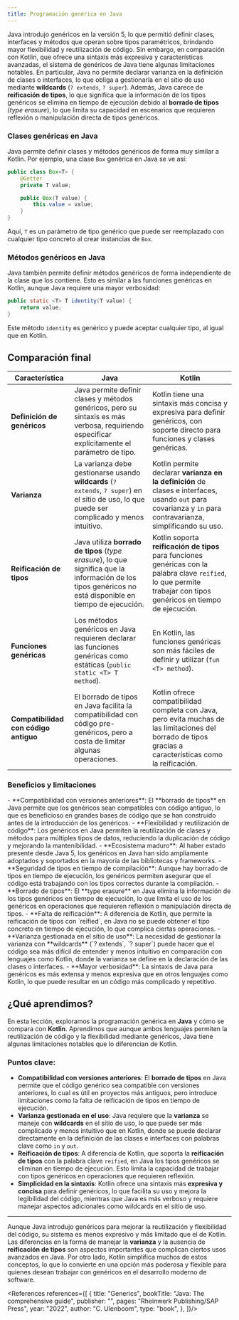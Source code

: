 ```yaml
---
title: Programación genérica en Java
---
```


<ReadingTime />
<GitHubRepoLink user="r8vnhill" repo="" />

Java introdujo genéricos en la versión 5, lo que permitió definir clases, interfaces y métodos que operan sobre tipos paramétricos, brindando mayor flexibilidad y reutilización de código. Sin embargo, en comparación con Kotlin, que ofrece una sintaxis más expresiva y características avanzadas, el sistema de genéricos de Java tiene algunas limitaciones notables. En particular, Java no permite declarar varianza en la definición de clases o interfaces, lo que obliga a gestionarla en el sitio de uso mediante **wildcards** (`? extends`, `? super`). Además, Java carece de **reificación de tipos**, lo que significa que la información de los tipos genéricos se elimina en tiempo de ejecución debido al **borrado de tipos** (*type erasure*), lo que limita su capacidad en escenarios que requieren reflexión o manipulación directa de tipos genéricos.

### Clases genéricas en Java

Java permite definir clases y métodos genéricos de forma muy similar a Kotlin. Por ejemplo, una clase `Box` genérica en Java se ve así:

```java showLineNumbers
public class Box<T> {
    @Getter
    private T value;

    public Box(T value) {
        this.value = value;
    }
}
```

Aquí, `T` es un parámetro de tipo genérico que puede ser reemplazado con cualquier tipo concreto al crear instancias de `Box`.

### Métodos genéricos en Java

Java también permite definir métodos genéricos de forma independiente de la clase que los contiene. Esto es similar a las funciones genéricas en Kotlin, aunque Java requiere una mayor verbosidad:

```java showLineNumbers
public static <T> T identity(T value) {
    return value;
}
```

Este método `identity` es genérico y puede aceptar cualquier tipo, al igual que en Kotlin.

## Comparación final

| **Característica**             | **Java**                                                                                                                                                              | **Kotlin**                                                                                                                                                      |
|--------------------------------|----------------------------------------------------------------------------------------------------------------------------------------------------------------------|----------------------------------------------------------------------------------------------------------------------------------------------------------------|
| **Definición de genéricos**     | Java permite definir clases y métodos genéricos, pero su sintaxis es más verbosa, requiriendo especificar explícitamente el parámetro de tipo.                         | Kotlin tiene una sintaxis más concisa y expresiva para definir genéricos, con soporte directo para funciones y clases genéricas.                                 |
| **Varianza**                   | La varianza debe gestionarse usando **wildcards** (`? extends`, `? super`) en el sitio de uso, lo que puede ser complicado y menos intuitivo.                         | Kotlin permite declarar **varianza en la definición** de clases e interfaces, usando `out` para covarianza y `in` para contravarianza, simplificando su uso.     |
| **Reificación de tipos**        | Java utiliza **borrado de tipos** (*type erasure*), lo que significa que la información de los tipos genéricos no está disponible en tiempo de ejecución.               | Kotlin soporta **reificación de tipos** para funciones genéricas con la palabra clave `reified`, lo que permite trabajar con tipos genéricos en tiempo de ejecución. |
| **Funciones genéricas**         | Los métodos genéricos en Java requieren declarar las funciones genéricas como estáticas (`public static <T> T method`).                        | En Kotlin, las funciones genéricas son más fáciles de definir y utilizar (`fun <T> method`).              |
| **Compatibilidad con código antiguo** | El borrado de tipos en Java facilita la compatibilidad con código pre-genéricos, pero a costa de limitar algunas operaciones.                                          | Kotlin ofrece compatibilidad completa con Java, pero evita muchas de las limitaciones del borrado de tipos gracias a características como la reificación.        |

### Beneficios y limitaciones

<ProCons>
   <Pros>
      - **Compatibilidad con versiones anteriores**: El **borrado de tipos** en Java permite que los genéricos sean compatibles con código antiguo, lo que es beneficioso en grandes bases de código que se han construido antes de la introducción de los genéricos.
      - **Flexibilidad y reutilización de código**: Los genéricos en Java permiten la reutilización de clases y métodos para múltiples tipos de datos, reduciendo la duplicación de código y mejorando la mantenibilidad.
      - **Ecosistema maduro**: Al haber estado presente desde Java 5, los genéricos en Java han sido ampliamente adoptados y soportados en la mayoría de las bibliotecas y frameworks.
      - **Seguridad de tipos en tiempo de compilación**: Aunque hay borrado de tipos en tiempo de ejecución, los genéricos permiten asegurar que el código está trabajando con los tipos correctos durante la compilación.
   </Pros>
   <Cons>
      - **Borrado de tipos**: El **type erasure** en Java elimina la información de los tipos genéricos en tiempo de ejecución, lo que limita el uso de los genéricos en operaciones que requieren reflexión o manipulación directa de tipos.
      - **Falta de reificación**: A diferencia de Kotlin, que permite la reificación de tipos con `reified`, en Java no se puede obtener el tipo concreto en tiempo de ejecución, lo que complica ciertas operaciones.
      - **Varianza gestionada en el sitio de uso**: La necesidad de gestionar la varianza con **wildcards** (`? extends`, `? super`) puede hacer que el código sea más difícil de entender y menos intuitivo en comparación con lenguajes como Kotlin, donde la varianza se define en la declaración de las clases o interfaces.
      - **Mayor verbosidad**: La sintaxis de Java para genéricos es más extensa y menos expresiva que en otros lenguajes como Kotlin, lo que puede resultar en un código más complicado y repetitivo.
   </Cons>
</ProCons>

## ¿Qué aprendimos?

En esta lección, exploramos la programación genérica en **Java** y cómo se compara con **Kotlin**. Aprendimos que aunque ambos lenguajes permiten la reutilización de código y la flexibilidad mediante genéricos, Java tiene algunas limitaciones notables que lo diferencian de Kotlin.

### Puntos clave:

- **Compatibilidad con versiones anteriores**: El **borrado de tipos** en Java permite que el código genérico sea compatible con versiones anteriores, lo cual es útil en proyectos más antiguos, pero introduce limitaciones como la falta de reificación de tipos en tiempo de ejecución.  
- **Varianza gestionada en el uso**: Java requiere que la **varianza** se maneje con **wildcards** en el sitio de uso, lo que puede ser más complicado y menos intuitivo que en Kotlin, donde se puede declarar directamente en la definición de las clases e interfaces con palabras clave como `in` y `out`.
- **Reificación de tipos**: A diferencia de Kotlin, que soporta la **reificación de tipos** con la palabra clave `reified`, en Java los tipos genéricos se eliminan en tiempo de ejecución. Esto limita la capacidad de trabajar con tipos genéricos en operaciones que requieren reflexión.
- **Simplicidad en la sintaxis**: Kotlin ofrece una sintaxis más **expresiva y concisa** para definir genéricos, lo que facilita su uso y mejora la legibilidad del código, mientras que Java es más verboso y requiere manejar aspectos adicionales como wildcards en el sitio de uso.

---

Aunque Java introdujo genéricos para mejorar la reutilización y flexibilidad del código, su sistema es menos expresivo y más limitado que el de Kotlin. Las diferencias en la forma de manejar la **varianza** y la ausencia de **reificación de tipos** son aspectos importantes que complican ciertos usos avanzados en Java. Por otro lado, Kotlin simplifica muchos de estos conceptos, lo que lo convierte en una opción más poderosa y flexible para quienes desean trabajar con genéricos en el desarrollo moderno de software.

<References references={[
    {
        title: "Generics<T>",
        bookTitle: "Java: The comprehensive guide",
        publisher: "",
        pages: "Rheinwerk Publishing/SAP Press",
        year: "2022",
        author: "C. Ulenboom",
        type: "book",
    },
]}/>
